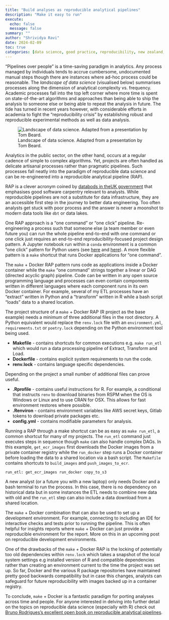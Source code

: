 ```yaml
---
title: "Build analyses as reproducible analytical pipelines"
description: "Make it easy to run"
execute:
  echo: false
  message: false
summary: ""
author: "Shrividya Ravi"
date: 2024-02-09
toc: true
categories: [data science, good practice, reproducibility, new zealand, public sector]
---
```


"Pipelines over people" is a time-saving paradigm in analytics. Any process managed by individuals tends to accrue cumbersome, undocumented manual steps though there are instances where ad-hoc process could be reasonable. The *landscape of data science* (visualised below) summarises processes along the dimension of analytical complexity vs. frequency. Academic processes fall into the top left corner where more time is spent on state-of-the-art algorithms and approaches than being able to ship the analysis to someone else or being able to repeat the analysis in future. The tide has turned in recent years however, with considerable efforts in academia to fight the "reproducibility crisis" by establishing robust and reproducible experimental methods as well as data analysis. 

![Landscape of data science. Adapted from a presentation by Tom Beard.](landscape of data science.excalidraw.png)

Analytics in the public sector, on the other hand, occurs at a regular cadence of simple to complex algorithms. Yet, projects are often handled as delicate artisanal processes rather than pragmatic pipelines. Such processes fall neatly into the paradigm of reproducible data science and can be re-engineered into a reproducible analytical pipeline (RAP). 

RAP is a clever acronym coined by [databods in theUK government](https://analysisfunction.civilservice.gov.uk/support/reproducible-analytical-pipelines/) that emphasises good software carpentry relevant to analysts. While reproducible pipelines are not a substitute for data infrastructure, they are an accessible first step in the journey to better data engineering. Too often analysts get stuck with poor process and the answer is never a moonshot to modern data tools like `dbt` or data lakes.

One RAP approach is a "one command" or "one click" pipeline. Re-engineering a process such that someone else (a team member or even future you) can run the whole pipeline end-to-end with one command or one click just requires an end-to-end reproducibility-focused project design pattern. A Jupyter notebook run within a `conda` environment is a common "one click" pattern for Python users (see [here](https://shriv-portfolio.netlify.app/talks/rap-statsnz/) and [here](https://shriv-portfolio.netlify.app/talks/rap-5m/)). A more flexible pattern is a `make` shortcut that runs Docker applications for "one command". 

The `make` + Docker RAP pattern runs code as applications inside a Docker container while the `make` "one command" strings together a linear or DAG (directed acyclic graph) pipeline. Code can be written in any open source programming language and processes can even contain components written in different languages where each component runs in its own Docker container. For example, several of my ETL processes have an "extract" written in Python and a "transform" written in R while a bash script "loads" data to a shared location. 

The project structure of a `make` + Docker RAP (R project as the base example) needs a minimum of three additional files in the root directory. A Python equivalent would replace the `renv.lock` file with an `environment.yml`, `requirements.txt` or `poetry.lock` depending on the Python environment tool being used. 

- **Makefile** - contains shortcuts for common executions e.g. `make run_etl` which would run a data processing pipeline of Extract, Transform and Load. 
- **Dockerfile** - contains explicit system requirements to run the code. 
- **renv.lock** - contains language specific dependencies. 

Depending on the project a small number of additional files can prove useful. 

- **.Rprofile** - contains useful instructions for R. For example, a conditional that instructs `renv` to download binaries from RSPM when the OS is Windows or Linux and to use CRAN for OSX. This allows for fast environment restores where possible. 
- **.Renviron** - contains environment variables like AWS secret keys, Gitlab tokens to download private packages etc.  
- **config.yml** - contains modifiable parameters for analysis. 

Running a RAP through a make shortcut can be as easy as `make run_etl`, a common shortcut for many of my projects. The `run_etl` command just executes steps in sequence though `make` can also handle complex DAGs. In this example, `get_ecr_images` first downloads the Docker images from a private container registry while the `run_docker` step runs a Docker container before loading the data to a shared location via a bash script. The `Makefile` contains shortcuts to `build_images` and `push_images_to_ecr`. 

```
run_etl: get_ecr_images run_docker copy_to_s3
```

A new analyst (or a future you with a new laptop) only needs Docker and a bash terminal to run the process. In this case, there is no dependency on historical data but in some instances the ETL needs to combine new data with old and the `run_etl` step can also include a data download from a shared location. 

The `make` + Docker combination that can also be used to set up a development environment. For example, connecting to including an IDE for interactive checks and tests prior to running the pipeline. This is often helpful for insights reports where `make` + Docker can just provide a reproducible environment for the report. More on this in an upcoming post on reproducible development environments. 

One of the drawbacks of the `make` + Docker RAP is the locking of potentially too old dependencies within `renv.lock` which takes a snapshot of the local system settings e.g installed version of R and compatible dependencies rather than creating an environment current to the time the project was set up. So far, Docker and the various R package repositories have maintained pretty good backwards compatibility but in case this changes, analysts can safeguard for future reproducibility with images backed up in a container registry. 

To conclude, `make` + Docker is a fantastic paradigm for porting analyses across time and people. For anyone interested in delving into further detail on the topics on reproducible data science (especially with R) check out [Bruno Rodrigues's excellent open book on reproducible analytical pipelines](https://raps-with-r.dev/). 


